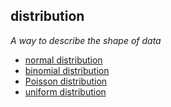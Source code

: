 ## distribution

<dfn>A way to describe the shape of data</dfn>

* [normal distribution](n.html#normal-distribution)
* [binomial distribution](n.html#binomial-distribution)
* [Poisson distribution](n.html#poisson-distribution)
* [uniform distribution](n.html#uniform-distribution)


